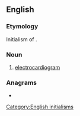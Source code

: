 ==English==

===Etymology===
Initialism of {{etyl|de|en}} {{m|de|Elektrokardiogramm|'''E'''lektro'''k'''ardio'''g'''ramm}}.

===Noun===
{{head|en|noun}}

# {{lb|en|cardiology}} [[electrocardiogram]]

===Anagrams===
* {{anagrams|en|keg}}

[[Category:English initialisms]]
